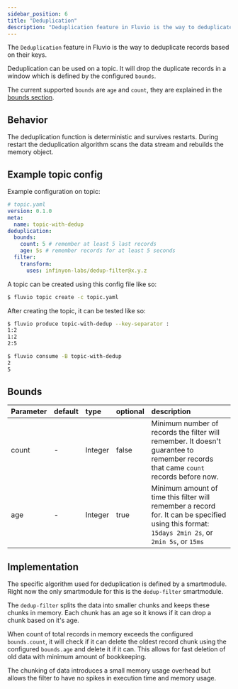 ```yaml
---
sidebar_position: 6
title: "Deduplication"
description: "Deduplication feature in Fluvio is the way to deduplicate records based on their keys"
---
```


The `Deduplication` feature in Fluvio is the way to deduplicate records based on their keys.

Deduplication can be used on a topic.
It will drop the duplicate records in a window which is defined by the configured `bounds`.

The current supported `bounds` are `age` and `count`, they are explained in the [bounds section](#bounds).

## Behavior

The deduplication function is deterministic and survives restarts. During restart the deduplication algorithm scans the data stream and rebuilds the memory object.

## Example topic config

Example configuration on topic:


```yaml
# topic.yaml
version: 0.1.0
meta:
  name: topic-with-dedup
deduplication:
  bounds:
    count: 5 # remember at least 5 last records
    age: 5s # remember records for at least 5 seconds
  filter:
    transform:
      uses: infinyon-labs/dedup-filter@x.y.z
```
A topic can be created using this config file like so:


```bash copy="fl"
$ fluvio topic create -c topic.yaml
```

After creating the topic, it can be tested like so:


```bash copy="fl"
$ fluvio produce topic-with-dedup --key-separator :
1:2
1:2
2:5
```


```bash copy="fl"
$ fluvio consume -B topic-with-dedup
2
5
```

## Bounds

| Parameter       | default | type   | optional | description                                           |
|:-------------|:--------| :---   | :---   |:------------------------------------------------------|
| count |    -    | Integer | false | Minimum number of records the filter will remember. It doesn't guarantee to remember records that came `count` records before now. |
| age   |    -    | Integer | true | Minimum amount of time this filter will remember a record for. It can be specified using this format: `15days 2min 2s`, or `2min 5s`, or `15ms` | |

## Implementation

The specific algorithm used for deduplication is defined by a smartmodule. Right now the only smartmodule for this is the `dedup-filter` smartmodule.

The `dedup-filter` splits the data into smaller chunks and keeps these chunks in memory. Each chunk has an age so it knows if it can
drop a chunk based on it's age.

When count of total records in memory exceeds the configured `bounds.count`, it will check if it can delete the oldest record chunk using the configured `bounds.age` and delete it if it can. This allows for fast deletion of old data with minimum amount of bookkeeping.

The chunking of data introduces a small memory usage overhead but allows the filter to have no spikes in execution time and memory usage.
